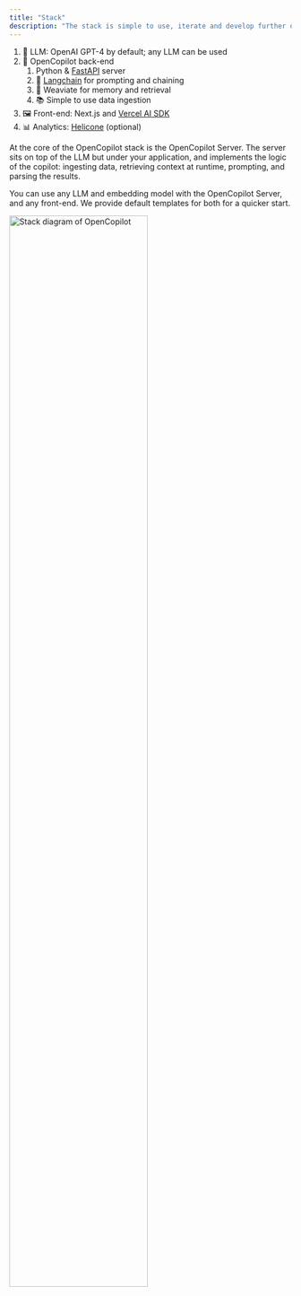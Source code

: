 ```yaml
---
title: "Stack"
description: "The stack is simple to use, iterate and develop further on for production use"
---
```


1. 🧠 LLM: OpenAI GPT-4 by default; any LLM can be used
1. 🤖 OpenCopilot back-end
    1. Python & [FastAPI](https://fastapi.tiangolo.com/) server
    1. 🔗 [Langchain](https://github.com/hwchase17/langchain) for prompting and chaining
    1. 📃 Weaviate for memory and retrieval
    1. 📚 Simple to use data ingestion
1. 🖼️ Front-end: Next.js and [Vercel AI SDK](https://sdk.vercel.ai/docs)
1. 📊 Analytics: [Helicone](https://www.helicone.ai/) (optional)

At the core of the OpenCopilot stack is the OpenCopilot Server. The server sits on top of the LLM but under your application, and implements the logic of the copilot: ingesting data, retrieving context at runtime, prompting, and parsing the results.

You can use any LLM and embedding model with the OpenCopilot Server, and any front-end. We provide default templates for both for a quicker start.

<img src="https://i.imgur.com/qJuQUj5.png" alt="Stack diagram of OpenCopilot" width="70%" noZoom />
